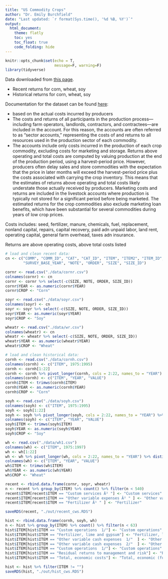```yaml
---
title: "US Commodity Crops"
author: "Dr. Emily Burchfield"
date: "Last updated: `r format(Sys.time(), '%d %B, %Y')`"
output: 
  html_document:
    theme: flatly
    toc: yes
    toc_float: true
    code_folding: hide
---
```


```r
knitr::opts_chunk$set(echo = T,
                      message=F, warning=F)
library(tidyverse)

```


Data downloaded from [this page](https://www.ers.usda.gov/data-products/commodity-costs-and-returns/commodity-costs-and-returns).

* Recent returns for corn, wheat, soy
* Historical returns for corn, wheat, soy

Documentation for the dataset can be found [here](https://www.ers.usda.gov/data-products/commodity-costs-and-returns/documentation/):

* based on the actual costs incurred by producers
* The costs and returns of all participants in the production process—including farm operators, landlords, contractors, and contractees—are included in the account. For this reason, the accounts are often referred to as "sector accounts," representing the costs of and returns to all resources used in the production sector of each commodity.
* The accounts include only costs incurred in the production of each crop commodity, excluding costs for marketing and storage. Returns above operating and total costs are computed by valuing production at the end of the production period, using a harvest-period price. However, producers often delay sales and store commodities with the expectation that the price in later months will exceed the harvest-period price plus the costs associated with carrying the crop inventory. This means that the estimates of returns above operating and total costs likely understate those actually received by producers. Marketing costs and returns are included in the livestock accounts where production is typically not stored for a significant period before being marketed. The estimated returns for the crop commodities also exclude marketing loan benefits, which have been substantial for several commodities during years of low crop prices.

Costs includes: seed, fertilizer, manure, chemicals, fuel, replacement, nonland capital, repairs, capital recovery, paid adn unpaid labor, land rent, operating capital, general farm overhead, taxes adn insurance.

Returns are above operating costs, above total costs listed

```r
# load and clean recent data:
cn <- c("COMM", "COMM_ID", "CAT", "CAT_ID", "ITEM", "ITEM2", "ITEM_ID", "UNITS", "UNITS_ABR", "UNITS_ID", "REGION", "REGION_ID", "COUNTRY", "COUNTRY_ID", "YEAR", "VALUE", 
        "SURVEY_BASE_YEAR", "NOTE", "ORDER", "SIZE", "SIZE_ID")

cornr <- read.csv("./data/cornr.csv") 
colnames(cornr) <- cn
cornr <- cornr %>% select(-c(SIZE, NOTE, ORDER, SIZE_ID))
cornr$YEAR <- as.numeric(cornr$YEAR)
cornr$CROP <- "Corn"

soyr <- read.csv("./data/soyr.csv")
colnames(soyr) <- cn
soyr <- soyr %>% select(-c(SIZE, NOTE, ORDER, SIZE_ID))
soyr$YEAR <- as.numeric(soyr$YEAR)
soyr$CROP <- "Soy"

wheatr <- read.csv("./data/wr.csv")
colnames(wheatr) <- cn
wheatr <- wheatr %>% select(-c(SIZE, NOTE, ORDER, SIZE_ID))
wheatr$YEAR <- as.numeric(wheatr$YEAR)
wheatr$CROP <- "Wheat"

# load and clean historical data:
cornh <- read.csv("./data/cornh.csv") 
colnames(cornh) <- c("ITEM", 1975:1995)
cornh <- cornh[1:22]
cornh <- cornh %>% pivot_longer(cornh, cols = 2:22, names_to = "YEAR") %>% distinct()
colnames(cornh) <- c("ITEM", "YEAR", "VALUE")
cornh$ITEM <- trimws(cornh$ITEM)
cornh$YEAR <- as.numeric(cornh$YEAR)
cornh$CROP <- "Corn"

soyh <- read.csv("./data/soyh.csv") 
colnames(soyh) <- c("ITEM", 1975:1995)
soyh <- soyh[1:22]
soyh <- soyh %>% pivot_longer(soyh, cols = 2:22, names_to = "YEAR") %>% distinct()
colnames(soyh) <- c("ITEM", "YEAR", "VALUE")
soyh$ITEM <- trimws(soyh$ITEM)
soyh$YEAR <- as.numeric(soyh$YEAR)
soyh$CROP <- "Soy"

wh <- read.csv("./data/wh1.csv") 
colnames(wh) <- c("ITEM", 1975:1997)
wh <- wh[1:22]
wh <- wh %>% pivot_longer(wh, cols = 2:22, names_to = "YEAR") %>% distinct()
colnames(wh) <- c("ITEM", "YEAR", "VALUE")
wh$ITEM <- trimws(wh$ITEM)
wh$YEAR <- as.numeric(wh$YEAR)
wh$CROP <- "Wheat"

recent <- rbind.data.frame(cornr, soyr, wheatr)
n <- recent %>% group_by(ITEM) %>% count() %>% filter(n < 540)
recent$ITEM[recent$ITEM == "Custom services Â² "] <- "Custom services" 
recent$ITEM[recent$ITEM == "Other variable expenses Â² " ] <- "Other variable expenses"
recent$ITEM[recent$ITEM == "Fertilizer Â¹ " ] <- "Fertilizer"

saveRDS(recent, "./out/recent_cws.RDS")

hist <- rbind.data.frame(cornh, soyh, wh)
n <- hist %>% group_by(ITEM) %>% count() %>% filter(n < 63)
hist$ITEM[hist$ITEM == "Custom operations  1/"] <- "Custom operations"
hist$ITEM[hist$ITEM == "Fertilizer, lime and gypsum"] <- "Fertilizer, lime, and gypsum"   
hist$ITEM[hist$ITEM == "Other variable cash expenses  1/"  ] <- "Other variable cash expenses"  
hist$ITEM[hist$ITEM == "Other variable cash expenses  2/"  ] <- "Other variable cash expenses"  
hist$ITEM[hist$ITEM == "Custom operations  1/"] <- "Custom operations"
hist$ITEM[hist$ITEM == "Residual returns to management and risk"] <- "Residual returns to risk and management"
hist$ITEM[hist$ITEM == "Total, economic costs"] <- "Total, economic (full ownership) costs" 

hist <- hist %>% filter(ITEM != "")
saveRDS(hist, "./out/hist_cws.RDS")
```
